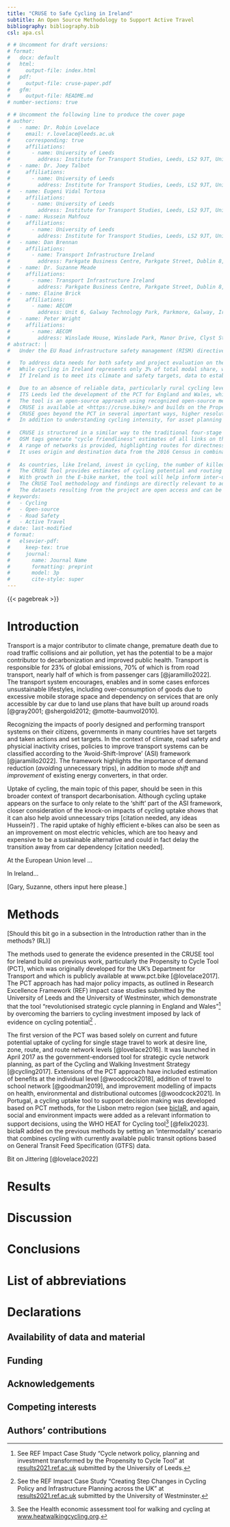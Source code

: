 ```yaml
---
title: "CRUSE to Safe Cycling in Ireland"
subtitle: An Open Source Methodology to Support Active Travel
bibliography: bibliography.bib
csl: apa.csl

# # Uncomment for draft versions:
# format: 
#   docx: default
#   html:
#     output-file: index.html
#   pdf:
#     output-file: cruse-paper.pdf 
#   gfm:
#     output-file: README.md
# number-sections: true

# # Uncomment the following line to produce the cover page
# author:
#   - name: Dr. Robin Lovelace
#     email: r.lovelace@leeds.ac.uk
#     corresponding: true
#     affiliations:
#       - name: University of Leeds
#         address: Institute for Transport Studies, Leeds, LS2 9JT, United Kingdom
#   - name: Dr. Joey Talbot
#     affiliations:
#       - name: University of Leeds
#         address: Institute for Transport Studies, Leeds, LS2 9JT, United Kingdom
#   - name: Eugeni Vidal Tortosa
#     affiliations:
#       - name: University of Leeds
#         address: Institute for Transport Studies, Leeds, LS2 9JT, United Kingdom
#   - name: Hussein Mahfouz
#     affiliations:
#       - name: University of Leeds
#         address: Institute for Transport Studies, Leeds, LS2 9JT, United Kingdom
#   - name: Dan Brennan
#     affiliations:
#       - name: Transport Infrastructure Ireland
#         address: Parkgate Business Centre, Parkgate Street, Dublin 8, D08 DK10, Ireland
#   - name: Dr. Suzanne Meade
#     affiliations:
#       - name: Transport Infrastructure Ireland
#         address: Parkgate Business Centre, Parkgate Street, Dublin 8, D08 DK10, Ireland
#   - name: Elaine Brick
#     affiliations:
#       - name: AECOM
#         address: Unit 6, Galway Technology Park, Parkmore, Galway, Ireland
#   - name: Peter Wright
#     affiliations:
#       - name: AECOM
#         address: Winslade House, Winslade Park, Manor Drive, Clyst St Mary, EXETER, EX5 1FY, UK
# abstract: |
#   Under the EU Road infrastructure safety management (RISM) directive, the National Road Safety Strategy (RSS), and the Climate Action Plan Transport Infrastructure Ireland (TII) has a remit for road safety and decarbonizing a predominantly road-based network in Ireland.

#   To address data needs for both safety and project evaluation on the National Road Network (NRN), the Cycle Route Uptake and Scenario Estimation (CRUSE) Tool was developed.
#   While cycling in Ireland represents only 3% of total modal share, with higher intensities in urban areas, the levels of cycling collisions are disproportionately high at 20% of all serious injuries and 7% of all fatalities.
#   If Ireland is to meet its climate and safety targets, data to establish baseline cycling levels and future cycling levels is needed.

#   Due to an absence of reliable data, particularly rural cycling levels, TII commissioned the Institute for Transport Studies (ITS) at the University of Leeds and AECOM to develop a new tool for this purpose.
#   ITS Leeds led the development of the PCT for England and Wales, which has "revolutionized the practice of strategic cycle planning nationally".
#   The tool is an open-source approach using recognized open-source methodology to enable planners, engineers, and other stakeholders to make evidence-based decisions for the NRN.
#   CRUSE is available at <https://cruse.bike/> and builds on the Propensity to Cycle Tool (PCT) for England and Wales.
#   CRUSE goes beyond the PCT in several important ways, higher resolution data, more trip types, including estimates for education, inter-urban, and recreational trips.
#   In addition to understanding cycling intensity, for asset planning and management purposes, the tool provides essential road safety information to enable reporting of disaggregate collision rates.
  
#   CRUSE is structured in a similar way to the traditional four-stage transport model, but its use of Open Street Map (OSM) data, used by [Cyclestreets.net](https://www.cyclestreets.net/) for routing, enables network quality to be assessed without costly surveys to record new infrastructure.
#   OSM tags generate "cycle friendliness" estimates of all links on the network, based on existing recorded infrastructure.
#   A range of networks is provided, highlighting routes for directness (Fastest) and "cycle friendliness" (Quietest).
#   It uses origin and destination data from the 2016 Census in combination with modeled demand data to estimate cycling levels and potential at the area, route, and network levels for each county in Ireland and offers estimates of the baseline level of cycling and several future scenario-based levels of cycling.
  
#   As countries, like Ireland, invest in cycling, the number of killed and seriously injured cyclists must reduce too.
#   The CRUSE Tool provides estimates of cycling potential and routing for each county in Ireland, and works in both urban and rural settings, to enable monitoring of cycling safety.
#   With growth in the E-bike market, the tool will help inform inter-urban and rural networks to support the transfer of trips to sustainable modes for longer journeys.
#   The CRUSE Tool methodology and findings are directly relevant to addressing the challenges and opportunities faced by other NRAs.
#   The datasets resulting from the project are open access and can be used by both non-experts and professionals.
# keywords: 
#   - Cycling
#   - Open-source
#   - Road Safety
#   - Active Travel
# date: last-modified
# format:
#   elsevier-pdf:
#     keep-tex: true
#     journal:
#       name: Journal Name
#       formatting: preprint
#       model: 3p
#       cite-style: super
---
```


{{< pagebreak >}}

# Introduction

Transport is a major contributor to climate change, premature death due to road traffic collisions and air pollution, yet has the potential to be a major contributor to decarbonization and improved public health.
Transport is responsible for 23% of global emissions, 70% of which is from road transport, nearly half of which is from passenger cars [@jaramillo2022].
The transport system encourages, enables and in some cases enforces unsustainable lifestyles, including over-consumption of goods due to excessive mobile storage space and dependency on services that are only accessible by car due to land use plans that have built up around roads [@gray2001; @shergold2012; @motte-baumvol2010].

Recognizing the impacts of poorly designed and performing transport systems on their citizens, governments in many countries have set targets and taken actions and set targets.
In the context of climate, road safety and physicial inactivity crises, policies to improve transport systems can be classified according to the 'Avoid-Shift-Improve' (ASI) framework [@jaramillo2022].
The framework highlights the importance of demand reduction (*avoid*ing unnecessary trips), in addition to mode *shift* and *improvement* of existing energy converters, in that order.

Uptake of cycling, the main topic of this paper, should be seen in this broader context of transport decarbonisation.
Although cycling uptake appears on the surface to only relate to the 'shift' part of the ASI framework, closer consideration of the knock-on impacts of cycling uptake shows that it can also help avoid unnecessary trips \[citation needed, any ideas Hussein?\]
.
The rapid uptake of highly efficient e-bikes can also be seen as an improvement on most electric vehicles, which are too heavy and expensive to be a sustainable alternative and could in fact delay the transition away from car dependency \[citation needed\].

At the European Union level ...

In Ireland...

\[Gary, Suzanne, others input here please.\]

# Methods

\[Should this bit go in a subsection in the Introduction rather than in the methods?
(RL)\]

The methods used to generate the evidence presented in the CRUSE tool for Ireland build on previous work, particularly the Propensity to Cycle Tool (PCT), which was originally developed for the UK's Department for Transport and which is publicly available at www.pct.bike [@lovelace2017].
The PCT approach has had major policy impacts, as outlined in Research Excellence Framework (REF) impact case studies submitted by the University of Leeds and the University of Westminster, which demonstrate that the tool "revolutionised strategic cycle planning in England and Wales"[^1] by overcoming the barriers to cycling investment imposed by lack of evidence on cycling potential[^2]
.

[^1]: See REF Impact Case Study "Cycle network policy, planning and investment transformed by the Propensity to Cycle Tool" at [results2021.ref.ac.uk](https://results2021.ref.ac.uk/impact/847d1191-7f25-46ba-a399-b481125edc8f) submitted by the University of Leeds.

[^2]: See the REF Impact Case Study "Creating Step Changes in Cycling Policy and Infrastructure Planning across the UK" at [results2021.ref.ac.uk](https://results2021.ref.ac.uk/impact/4BBF3436-FD10-4C75-9791-F5E98AB4411B) submitted by the University of Westminster.

The first version of the PCT was based solely on current and future potential uptake of cycling for single stage travel to work at desire line, zone, route, and route network levels [@lovelace2016].
It was launched in April 2017 as the government-endorsed tool for strategic cycle network planning, as part of the Cycling and Walking Investment Strategy [@cycling2017].
Extensions of the PCT approach have included estimation of benefits at the individual level [@woodcock2018], addition of travel to school network [@goodman2019], and improvement modelling of impacts on health, environmental and distributional outcomes [@woodcock2021].
In Portugal, a cycling uptake tool to support decision making was developed based on PCT methods, for the Lisbon metro region (see [biclaR](https://biclar.tmlmobilidade.pt), and again, social and environment impacts were added as a relevant information to support decisions, using the WHO HEAT for Cycling tool[^3] [@felix2023]. biclaR added on the previous methods by setting an 'intermodality' scenario that combines cycling with currently available public transit options based on General Transit Feed Specification (GTFS) data.

[^3]: See the Health economic assessment tool for walking and cycling at [www.heatwalkingcycling.org](https://www.heatwalkingcycling.org/#homepage).

Bit on Jittering [@lovelace2022]

# Results

# Discussion

# Conclusions

# List of abbreviations

# Declarations

## Availability of data and material {.unnumbered}

## Funding {.unnumbered}

## Acknowledgements {.unnumbered}

## Competing interests {.unnumbered}

## Authors' contributions {.unnumbered}